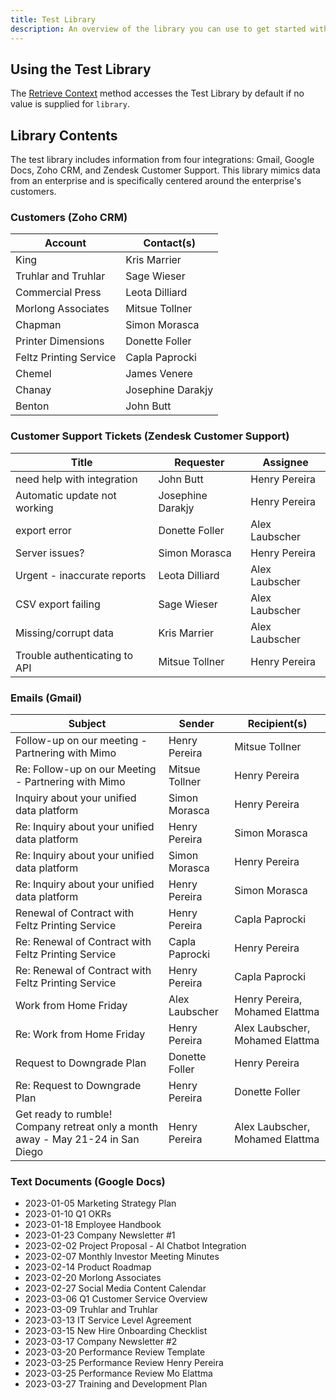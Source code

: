 ```yaml
---
title: Test Library
description: An overview of the library you can use to get started with the Mimo API without setting up your own library
---
```

## Using the Test Library

The [Retrieve Context](/api-reference/endpoints/context/get) method accesses the Test Library by default if no value is supplied for `library`.

## Library Contents

The test library includes information from four integrations: Gmail, Google Docs, Zoho CRM, and Zendesk Customer Support. This library mimics data from an enterprise and is specifically centered around the enterprise's customers.

### Customers (Zoho CRM)
| Account | Contact(s) |
| --- | --- |
| King | Kris Marrier |
| Truhlar and Truhlar | Sage Wieser |
| Commercial Press | Leota Dilliard |
| Morlong Associates | Mitsue Tollner |
| Chapman | Simon Morasca |
| Printer Dimensions | Donette Foller |
| Feltz Printing Service | Capla Paprocki |
| Chemel | James Venere |
| Chanay | Josephine Darakjy |
| Benton | John Butt |
### Customer Support Tickets (Zendesk Customer Support)
| Title | Requester | Assignee |
| --- | --- | --- |
| need help with integration | John Butt | Henry Pereira |
| Automatic update not working | Josephine Darakjy | Henry Pereira |
| export error | Donette Foller | Alex Laubscher |
| Server issues? | Simon Morasca | Henry Pereira |
| Urgent - inaccurate reports | Leota Dilliard | Alex Laubscher |
| CSV export failing | Sage Wieser | Alex Laubscher |
| Missing/corrupt data | Kris Marrier | Alex Laubscher |
| Trouble authenticating to API | Mitsue Tollner | Henry Pereira |
### Emails (Gmail)
| Subject | Sender | Recipient(s) |
| --- | --- | --- |
| Follow-up on our meeting - Partnering with Mimo | Henry Pereira | Mitsue Tollner |
| Re: Follow-up on our Meeting - Partnering with Mimo | Mitsue Tollner | Henry Pereira |
| Inquiry about your unified data platform | Simon Morasca | Henry Pereira |
| Re: Inquiry about your unified data platform | Henry Pereira | Simon Morasca |
| Re: Inquiry about your unified data platform | Simon Morasca | Henry Pereira |
| Re: Inquiry about your unified data platform | Henry Pereira | Simon Morasca |
| Renewal of Contract with Feltz Printing Service | Henry Pereira | Capla Paprocki |
| Re: Renewal of Contract with Feltz Printing Service | Capla Paprocki | Henry Pereira |
| Re: Renewal of Contract with Feltz Printing Service | Henry Pereira | Capla Paprocki |
| Work from Home Friday | Alex Laubscher | Henry Pereira, Mohamed Elattma |
| Re: Work from Home Friday | Henry Pereira | Alex Laubscher, Mohamed Elattma |
| Request to Downgrade Plan | Donette Foller | Henry Pereira |
| Re: Request to Downgrade Plan | Henry Pereira | Donette Foller |
| Get ready to rumble! Company retreat only a month away - May 21-24 in San Diego | Henry Pereira | Alex Laubscher, Mohamed Elattma |
### Text Documents (Google Docs)
- 2023-01-05 Marketing Strategy Plan
- 2023-01-10 Q1 OKRs
- 2023-01-18 Employee Handbook
- 2023-01-23 Company Newsletter #1
- 2023-02-02 Project Proposal - AI Chatbot Integration
- 2023-02-07 Monthly Investor Meeting Minutes
- 2023-02-14 Product Roadmap
- 2023-02-20 Morlong Associates
- 2023-02-27 Social Media Content Calendar
- 2023-03-06 Q1 Customer Service Overview
- 2023-03-09 Truhlar and Truhlar
- 2023-03-13 IT Service Level Agreement
- 2023-03-15 New Hire Onboarding Checklist
- 2023-03-17 Company Newsletter #2
- 2023-03-20 Performance Review Template
- 2023-03-25 Performance Review Henry Pereira
- 2023-03-25 Performance Review Mo Elattma
- 2023-03-27 Training and Development Plan
